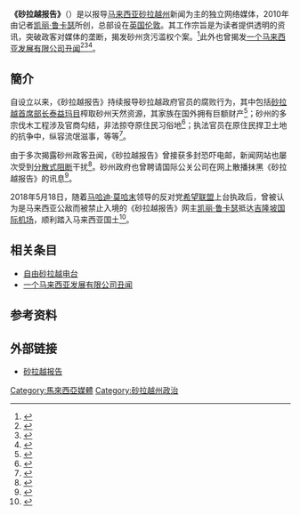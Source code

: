 {{noteTA|G1=IT}}
{{Infobox website
| name = 砂拉越报告
| native_name = Sarawak Report
| native_name_lang = en
| logo = Sara report.png
| logo_size = 250px
| url = {{URL|http://www.sarawakreport.org}}
| type = 新闻报导、政治评论
| language = [[英语|英语]] 、[[伊班语|伊班语]]、[[马来语|马来语]] 
| author = [[凯丽·鲁卡瑟|凯丽·鲁卡瑟·布郎]] 
| launch_date = {{Start date and age|2010}}
}}

'''《砂拉越报告》'''（{{lang-en|Sarawak Report}}）是以报导[[马来西亚|马来西亚]][[砂拉越州|砂拉越州]]新闻为主的独立网络媒体，2010年由记者[[凯丽·鲁卡瑟|凯丽·鲁卡瑟]]所创，总部设在[[英国|英国]][[伦敦|伦敦]]。其工作宗旨是为读者提供透明的资讯，突破政客对媒体的垄断，揭发砂州贪污滥权个案。<ref>{{en}}{{cite web|url=http://www.sarawakreport.org/about/|author=|title=About Us|publisher=Sarawak Report|date=|accessdate=2014-01-26|archive-date=2014-01-25|archive-url=https://web.archive.org/web/20140125141100/http://www.sarawakreport.org/about/|dead-url=no}}</ref>此外也曾揭发[[一个马来西亚发展有限公司丑闻|一个马来西亚发展有限公司丑闻]]<ref>{{Cite web|url=http://www.theedgemarkets.com/article/jho-low-accused-siphoning-us700m-1mdb|title=Jho Low accused of siphoning US$700m from 1MDB|accessdate=2018-12-27|date=2015-03-02|work=The Edge Markets|archive-url=https://web.archive.org/web/20181214122639/http://www.theedgemarkets.com/article/jho-low-accused-siphoning-us700m-1mdb|archive-date=2018-12-14|dead-url=no}}</ref><ref>{{Cite web|url=https://pages.malaysiakini.com/1mdb/en/|title='Stolen' 1MDB Funds: The DOJ lawsuit revisited|accessdate=2018-12-27|date=2018-03-31|work=Malaysiakini|language=en|archive-url=https://web.archive.org/web/20181230124207/https://pages.malaysiakini.com/1mdb/en/|archive-date=2018-12-30|dead-url=no}}</ref><ref>{{Cite web|url=http://www.enanyang.my/news/20180623/%e5%88%98%e7%89%b9%e4%bd%90%e5%a5%bd%e5%83%8f%e6%8c%96%e5%88%b0%e9%87%91%e7%9f%bf-%e6%9d%a5%e7%9c%8b%e4%bb%96%e6%80%8e%e6%a0%b7%e8%8a%b1%e9%92%b1/|title=刘特佐:好像挖到金矿 来看他怎样花钱?|accessdate=2018-12-27|author=|date=|last=|first=|work=e南洋商报|publisher=|archive-url=https://web.archive.org/web/20180924051121/http://www.enanyang.my/news/20180623/%e5%88%98%e7%89%b9%e4%bd%90%e5%a5%bd%e5%83%8f%e6%8c%96%e5%88%b0%e9%87%91%e7%9f%bf-%e6%9d%a5%e7%9c%8b%e4%bb%96%e6%80%8e%e6%a0%b7%e8%8a%b1%e9%92%b1/|archive-date=2018-09-24|dead-url=no}}</ref>。

==簡介==
自设立以来，《砂拉越报告》持续报导砂拉越政府官员的腐败行为，其中包括[[砂拉越首席部长|砂拉越首席部长]][[泰益瑪目|泰益玛目]]榨取砂州天然资源，其家族在国外拥有巨额财产<ref>{{zh}}{{cite web|url=http://beta.malaysiakini.com/news/134820|author=|title=网站揭露泰益家族藏富加拿大，拥三亿产业与执政党来往甚密|publisher=当今大马|date=2010-06-17}}{{dead link|date=2018年4月 |bot=InternetArchiveBot |fix-attempted=yes }}</ref>；砂州的多宗伐木工程涉及官商勾结，非法掠夺原住民习俗地<ref>{{en}}{{cite web |url= http://www.sarawakreport.org/2013/04/alvin-chongs-tricks-of-the-trade-shines-spotlight-on-other-top-clients/ |author=  |title= Alvin Chong’s ‘Tricks Of The Trade’ Shines Spotlight On Other Top Clients |publisher= Sarawak Report |date= 2013-04-03 |accessdate= 2014-01-26 |archive-date= 2014-02-01 |archive-url= https://web.archive.org/web/20140201224036/http://www.sarawakreport.org/2013/04/alvin-chongs-tricks-of-the-trade-shines-spotlight-on-other-top-clients/ |dead-url= no }}</ref>；执法官员在原住民捍卫土地的抗争中，纵容流氓滋事，等等<ref>{{en}}{{cite web|url=http://www.sarawakreport.org/2013/11/law-and-order-crisis-ministers-ordered-police-to-free-crony-gangsters-exclusive/|author=|title=Ministers Ordered Police To Free Crony Gangsters|publisher=Sarawak Report|date=2013-11-05|accessdate=2014-01-26|archive-date=2014-02-01|archive-url=https://web.archive.org/web/20140201224032/http://www.sarawakreport.org/2013/11/law-and-order-crisis-ministers-ordered-police-to-free-crony-gangsters-exclusive/|dead-url=no}}</ref>。

由于多次揭露砂州政客丑闻，《砂拉越报告》曾接获多封恐吓电邮，新闻网站也屡次受到[[分散式阻斷服務攻擊|分散式阻断]]干扰<ref>{{zh}}{{cite web|url=http://beta.malaysiakini.com/news/151341|author=|title=砂拉越报告网站当机疑遭袭击，最后报道曝光泰益新妻子样貌|publisher=当今大马|date=2010-12-21}}{{dead link|date=2018年4月 |bot=InternetArchiveBot |fix-attempted=yes }}</ref>。砂州政府也曾聘请国际公关公司在网上散播抹黑《砂拉越报告》的讯息<ref>{{zh}}{{cite web|url=http://beta.malaysiakini.com/news/183767|author=|title=英国公关丑闻延烧至马来西亚，泰益雇公司修改维基百科内容|publisher=当今大马|date=2010-12-10}}{{dead link|date=2018年4月 |bot=InternetArchiveBot |fix-attempted=yes }}</ref>。

2018年5月18日，随着[[马哈迪·莫哈末|马哈迪·莫哈末]]领导的反对党[[希望聯盟|希望联盟]]上台执政后，曾被认为是马来西亚公敌而被禁止入境的《砂拉越报告》网主[[凯丽·鲁卡瑟|凯丽·鲁卡瑟]]抵达[[吉隆坡国际机场|吉隆坡国际机场]]，顺利踏入马来西亚国土<ref>{{Cite web|title=曾被视为国家公敌，《砂拉越报告》网主顺利入境|url=https://www.malaysiakini.com/news/425741|accessdate=2021-01-03|date=2018-05-19|work=Malaysiakini|language=zh|archive-date=2018-05-27|archive-url=https://web.archive.org/web/20180527061438/https://www.malaysiakini.com/news/425741|dead-url=no}}</ref>。

==相关条目==

*[[自由砂拉越电台|自由砂拉越电台]]
*[[一个马来西亚发展有限公司丑闻|一个马来西亚发展有限公司丑闻]]

== 参考资料 ==
{{reflist|}}

==外部链接==
*[http://www.sarawakreport.org/ 砂拉越报告] {{Wayback|url=http://www.sarawakreport.org/ |date=20140128074250 }}
[[Category:馬來西亞媒體|Category:馬來西亞媒體]]
[[Category:砂拉越州政治|Category:砂拉越州政治]]